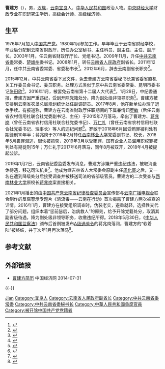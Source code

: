 {{Infobox Officeholder
|name = 曹建方
|native_name = 
|other names = 
|image = 
|caption = 
|office = 中共云南省委秘书长
|term_start = 2011年12月
|term_end   = 2015年12月
|predecessor = [[杨应楠|杨应楠]]
|successor = [[李邑飞|李邑飞]]
|birth_date = {{Birth year and age|1957|8|}}
|birth_place = {{PRC}}[[云南省|云南省]][[宜良县|宜良县]]
|death_date =
|death_place =
|party = {{Nonp}}
|其他政党= <del>{{CPC}}</del>（1976年7月加入-2016年1月29日开除）
|spouse = 
|children = 
}}
'''曹建方'''（{{bd|1957年|8月}}），男，[[汉族|汉族]]，[[云南省|云南]][[宜良县|宜良]]人，[[中华人民共和国|中华人民共和国]]政治人物。[[中央财经大学|中央财经大学]]财政专业在职研究生学历，高级会计师、高级经济师。

== 生平 ==
1976年7月加入[[中国共产党|中国共产党]]。1980年1月参加工作。早年毕业于云南省财经学校，毕业后分配到云南省财政厅，历任办公室秘书、主任科员、副主任、主任、副厅长。2003年1月，任云南省财政厅厅长、党组书记。2006年11月，升任[[中国共产党云南省委员会|中共云南省委]]常委、[[楚雄彝族自治州|楚雄州]]委书记。2008年1月，转任[[云南省人民政府|云南省人民政府]]副省长。2011年12月，任中共云南省委常委、省委秘书长<ref>{{cite web|title=曹建方接替杨应楠任云南省委秘书长|url=http://district.ce.cn/newarea/sddy/201112/06/t20111206_22895687.shtml|accessdate=2011-12-06|date=2011-12-06|publisher=中国经济网|archiveurl=https://web.archive.org/web/20111207111240/http://district.ce.cn/newarea/sddy/201112/06/t20111206_22895687.shtml|archivedate=2011-12-07|dead-url=yes}}</ref>。2012年6月，辞去云南副省长职务<ref>{{Cite web|title=罗正富、曹建方辞去云南副省长职务|url=http://district.ce.cn/newarea/sddy/201206/01/t20120601_23372160_1.shtml|accessdate=2019-01-09|date=2014-06-22|publisher=中国经济网|archiveurl=https://web.archive.org/web/20190109204933/http://district.ce.cn/newarea/sddy/201206/01/t20120601_23372160_1.shtml|archivedate=2019-01-09|dead-url=yes}}</ref>。

2015年12月，中共云南省委下发文件，免去曹建方云南省委秘书长兼省委省直机关工作委员会书记、委员职务。处理方式类似于原中共云南省委常委、昆明市委书记[[张田欣|张田欣]]<ref>{{cite web|title=云南省委常委曹建方被免职|url=http://china.caixin.com/2015-12-31/100894886.html|accessdate=2015-12-31|date=2015-12-31|publisher=财新网|archiveurl=https://web.archive.org/web/20160101113252/http://china.caixin.com/2015-12-31/100894886.html|archivedate=2016-01-01|dead-url=yes}}</ref>。2016年1月，被罢免云南省第十二届人大代表<ref>{{cite web|title=云南省委原秘书长曹建方被罢免人大代表职务|url=http://www.chinanews.com/gn/2016/01-20/7724537.shtml|accessdate=2016-01-20|date=2016-01-20|publisher=中国新闻网|archiveurl=https://web.archive.org/web/20160120062519/http://www.chinanews.com/gn/2016/01-20/7724537.shtml|archivedate=2016-01-20|dead-url=no}}</ref>。1月29日，中纪委通报，曹建方因严重违纪，受到开除党籍处分，降为副处级非领导职务<ref name="重大职务调整">{{cite web|title=中央纪委2015年给予10名中管干部党纪重处分并作出重大职务调整|url=http://www.ccdi.gov.cn/xwtt/201601/t20160129_73665.html|accessdate=2016-01-29|date=2016-01-29|publisher=中央纪委监察部网站|archiveurl=https://web.archive.org/web/20160201005119/http://www.ccdi.gov.cn/xwtt/201601/t20160129_73665.html|archivedate=2016-02-01|dead-url=no}}</ref>。曹建方被安排到云南省农垦总局规划统计处任副调研员。2017年8月，他在新单位办理了退休手续。有报道称，曹建方在云南省财政厅任职期间的下属兼情妇[[罗敏_(1967年)|罗敏]]（后任云南省农村信用社联合社党委副书记、主任）于2015年7月落马，牵出了曹建方、[[蒋兆岗|蒋兆岗]]（曾任云南省农村信用社联合社党委书记）、[[万仁礼|万仁礼]]（曾任云南省农村信用社联合社党委书记、理事长）等人的违纪问题<ref>{{Cite web|title=成老领导情人与逃亡校长共事 女厅官获刑10年半|url=http://news.sina.com.cn/c/2018-07-17/doc-ihfkffam1223693.shtml|access-date=2022-01-11|date=2018-07-17|publisher=新浪新闻综合|archive-date=2022-01-11|archive-url=https://web.archive.org/web/20220111005741/http://news.sina.com.cn/c/2018-07-17/doc-ihfkffam1223693.shtml|dead-url=no}}</ref>。罗敏于2018年6月因受贿罪被判处有期徒刑10年半；蒋兆岗于2016年2月转任[[西南林业大学|西南林业大学]]党委副书记、校长，2018年5月畏罪潜逃，很快被抓获，2019年3月以受贿罪、国有企业人员滥用职权罪被判处有期徒刑15年；万仁礼于2017年6月落马，同年8月被双开，2018年4月被提起公诉。

2019年1月2日，云南省纪委监委发布消息，曹建方涉嫌严重违纪违法，被取消退休待遇，移送司法机关<ref>{{Cite web|title=部级降处级3年后，他被查|url=http://news.sina.com.cn/c/2019-01-04/doc-ihqfskcn4060788.shtml|accessdate=2019-01-09|date=2019-01-04|publisher=新浪网|archiveurl=https://web.archive.org/web/20190109155452/http://news.sina.com.cn/c/2019-01-04/doc-ihqfskcn4060788.shtml|archivedate=2019-01-09|dead-url=no}}</ref>。他成为继吉林省人大常委会原副主任[[周化辰|周化辰]]之后，又一名在遭到降级处分后接受调查并被移送司法的省部级官员。曹建方的二次受查与[[西南林业大学|西南林业大学]]原校长[[蒋兆岗|蒋兆岗]]案直接相关。

2021年1月播出的由[[中国共产党云南省纪律检查委员会|中国共产党云南省纪律检查委员会]]宣传部与[[云南广播电视台|云南广播电视台]]联合制作的反腐警示专题片《清流毒——云南在行动》首次揭露了曹建方两次被查的详情。2016年1月，曹建方在接受组织调查时，伪装老实，避重就轻，选择性交代了部分问题，组织本着“惩前毖后，治病救人”的原则，给予开除党籍处分，取消其副省级待遇，降为副处级非领导职务，收缴违纪所得。2018年5月30日，《[[中华人民共和国监察法|中华人民共和国监察法]]》颁布后首例被发布[[公安部通缉令|A级通缉令]]的蒋兆岗落网，曹建方的“软着陆”被终结，并于次年1月再次落马<ref>{{Cite web|title=马前卒蒋兆岗落网打破曹建方软着陆美梦——反腐警示专题片《清流毒——云南在行动》第一集|url=https://www.thepaper.cn/newsDetail_forward_10759021|accessdate=2021-01-15|date=2021-01-12|publisher=澎湃新闻|archive-date=2021-01-21|archive-url=https://web.archive.org/web/20210121071307/https://www.thepaper.cn/newsDetail_forward_10759021|dead-url=no}}</ref>。

== 参考文献 ==
{{reflist|3}}

== 外部链接 ==
* [https://web.archive.org/web/20140514043757/http://www.ce.cn/xwzx/gnsz/gdxw/201112/05/t20111205_22891633.shtml 曹建方简历] 中国经济网 2014-07-31
{{-}}
{{start box}}
{{s-ppo|cpc}}
{{s-before|[[杨应楠|杨应楠]]}}
{{s-title|[[中国共产党云南省委员会|中国共产党云南省委员会]]秘书长|2011年12月－2015年12月}}
{{s-after|[[李邑飞|李邑飞]]}}
{{s-before|[[丁绍祥|丁绍祥]]}}
{{s-title|[[中国共产党楚雄彝族自治州委员会|中国共产党楚雄彝族自治州委员会]]书记|2006年11月－2008年1月}}
{{s-after|邓先培}}
{{end box}}

{{中共十八大到十九大期间的反腐败工作}}

{{Authority control}}
{{DEFAULTSORT:Cao}}
[[Category:曹姓|Jian]]
[[Category:宜良人|Category:宜良人]]
[[Category:云南省人民政府副省长|Category:云南省人民政府副省长]]
[[Category:中共云南省委常委|Category:中共云南省委常委]]
[[Category:中共云南省委秘书长|Category:中共云南省委秘书长]]
[[Category:中華人民共和國貪腐官員|Category:中華人民共和國貪腐官員]]
[[Category:被开除中国共产党党籍者|Category:被开除中国共产党党籍者]]